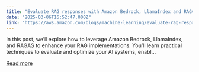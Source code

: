 ```yaml
---
title: "Evaluate RAG responses with Amazon Bedrock, LlamaIndex and RAGAS"
date: "2025-03-06T16:52:47.000Z"
link: "https://aws.amazon.com/blogs/machine-learning/evaluate-rag-responses-with-amazon-bedrock-llamaindex-and-ragas/"
---
```


In this post, we’ll explore how to leverage Amazon Bedrock, LlamaIndex, and RAGAS to enhance your RAG implementations. You’ll learn practical techniques to evaluate and optimize your AI systems, enabl...

[Read more](https://aws.amazon.com/blogs/machine-learning/evaluate-rag-responses-with-amazon-bedrock-llamaindex-and-ragas/)
